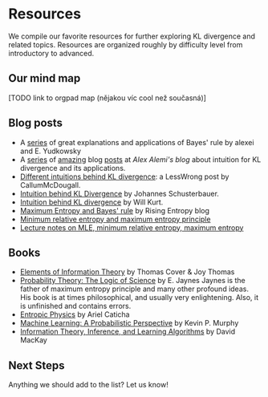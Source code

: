 # Resources <a id="resources"></a>

We compile our favorite resources for further exploring KL divergence and related topics. Resources are organized roughly by difficulty level from introductory to advanced.

## Our mind map


[TODO link to orgpad map (nějakou víc cool než současná)]


## Blog posts <a id="introductory-resources"></a>
- A [series](https://www.lesswrong.com/w/bayes-rule) of great explanations and applications of Bayes' rule by alexei and E. Yudkowsky
- A [series](https://blog.alexalemi.com/kl.html) of [amazing](https://blog.alexalemi.com/kl-is-all-you-need.html) blog [posts]((https://blog.alexalemi.com/diffusion.html)) at _Alex Alemi's blog_ about intuition for KL divergence and its applications. 
- [Different intuitions behind KL divergence](https://www.lesswrong.com/posts/no5jDTut5Byjqb4j5/six-and-a-half-intuitions-for-kl-divergence): a LessWrong post by CallumMcDougall. 
- [Intuition behind KL Divergence](https://johfischer.com/2021/12/31/intuitive-explanation-of-the-kullback-leibler-divergence/) by Johannes Schusterbauer. 
- [Intuition behind KL divergence](https://www.countbayesie.com/blog/2017/5/9/kullback-leibler-divergence-explained) by Will Kurt. 
- [Maximum Entropy and Bayes' rule](https://risingentropy.com/maximum-entropy-and-bayes/) by Rising Entropy blog
- [Minimum relative entropy and maximum entropy principle](https://caseychu.io/posts/maximum-entropy-kl-divergence-and-bayesian-inference/#:~:text=,one%20with%20the%20maximum%20entropy)
- [Lecture notes on MLE, minimum relative entropy, maximum entropy](https://sites.stat.washington.edu/mmp/courses/stat538/winter12/Handouts/l8-maxent.pdf#:~:text=q0,x)

## Books <a id="intermediate-resources"></a>
- [Elements of Information Theory](https://www.wiley.com/en-us/Elements+of+Information+Theory%2C+2nd+Edition-p-9780471241959) by Thomas Cover & Joy Thomas
- [Probability Theory: The Logic of Science](https://bayes.wustl.edu/etj/prob/book.pdf) by E. Jaynes <Footnote>Jaynes is the father of maximum entropy principle and many other profound ideas. His book is at times philosophical, and usually very enlightening. Also, it is unfinished and contains errors.</Footnote>
- [Entropic Physics](https://drive.google.com/file/d/1faiZCbg_HnmKayI7hBFWfhNSuZZU451Y/view) by Ariel Caticha 
- [Machine Learning: A Probabilistic Perspective](https://probml.github.io/pml-book/book0.html) by Kevin P. Murphy
- [Information Theory, Inference, and Learning Algorithms](https://www.inference.org.uk/itprnn/book.html) by David MacKay


## Next Steps <a id="next-steps"></a>

Anything we should add to the list? Let us know! 